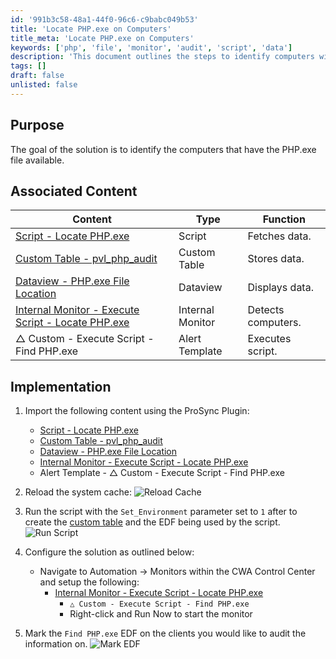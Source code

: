 ```yaml
---
id: '991b3c58-48a1-44f0-96c6-c9babc049b53'
title: 'Locate PHP.exe on Computers'
title_meta: 'Locate PHP.exe on Computers'
keywords: ['php', 'file', 'monitor', 'audit', 'script', 'data']
description: 'This document outlines the steps to identify computers with the PHP.exe file available, including associated scripts and monitors for effective auditing and data management.'
tags: []
draft: false
unlisted: false
---
```

## Purpose

The goal of the solution is to identify the computers that have the PHP.exe file available.

## Associated Content

| Content                                                                 | Type           | Function        |
|-------------------------------------------------------------------------|----------------|-----------------|
| [Script - Locate PHP.exe](https://proval.itglue.com/DOC-5078775-16245023)   | Script         | Fetches data.   |
| [Custom Table - pvl_php_audit](https://proval.itglue.com/DOC-5078775-16245130) | Custom Table   | Stores data.    |
| [Dataview - PHP.exe File Location](https://proval.itglue.com/DOC-5078775-16192867) | Dataview       | Displays data.  |
| [Internal Monitor - Execute Script - Locate PHP.exe](https://proval.itglue.com/DOC-5078775-16245108) | Internal Monitor | Detects computers. |
| △ Custom - Execute Script - Find PHP.exe                                  | Alert Template | Executes script. |

## Implementation

1. Import the following content using the ProSync Plugin:
   - [Script - Locate PHP.exe](https://proval.itglue.com/DOC-5078775-16245023)
   - [Custom Table - pvl_php_audit](https://proval.itglue.com/DOC-5078775-16245130)
   - [Dataview - PHP.exe File Location](https://proval.itglue.com/DOC-5078775-16192867)
   - [Internal Monitor - Execute Script - Locate PHP.exe](https://proval.itglue.com/DOC-5078775-16245108)
   - Alert Template - △ Custom - Execute Script - Find PHP.exe

2. Reload the system cache:
   ![Reload Cache](../../static/img/Locate-PHP/image_1.png)

3. Run the script with the `Set_Environment` parameter set to `1` after to create the [custom table](https://proval.itglue.com/DOC-5078775-16245130) and the EDF being used by the script.
   ![Run Script](../../static/img/Locate-PHP/image_2.png)

4. Configure the solution as outlined below:
   - Navigate to Automation → Monitors within the CWA Control Center and setup the following:
     - [Internal Monitor - Execute Script - Locate PHP.exe](https://proval.itglue.com/DOC-5078775-16245108)
       - `△ Custom - Execute Script - Find PHP.exe`
       - Right-click and Run Now to start the monitor

5. Mark the `Find PHP.exe` EDF on the clients you would like to audit the information on.
   ![Mark EDF](../../static/img/Locate-PHP/image_3.png)











